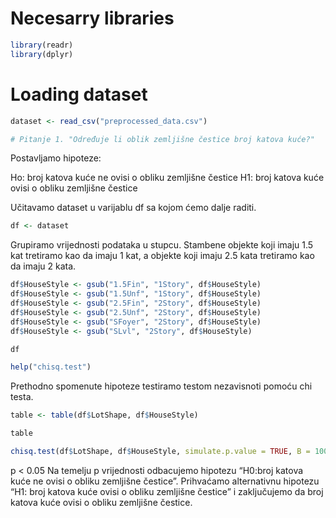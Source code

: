 # Necesarry libraries

```r
library(readr)
library(dplyr)
```

# Loading dataset

```r
dataset <- read_csv("preprocessed_data.csv")
```


```r
# Pitanje 1. "Određuje li oblik zemljišne čestice broj katova kuće?"
```
Postavljamo hipoteze:

Ho: broj katova kuće ne ovisi o obliku zemljišne čestice
H1: broj katova kuće ovisi o obliku zemljišne čestice

Učitavamo dataset u varijablu df sa kojom ćemo dalje raditi.
```r
df <- dataset

```


Grupiramo vrijednosti podataka u stupcu. Stambene objekte koji imaju 1.5 kat tretiramo kao da imaju 1 kat, a objekte koji imaju 2.5 kata tretiramo kao da imaju 2 kata. 
```r

df$HouseStyle <- gsub("1.5Fin", "1Story", df$HouseStyle)
df$HouseStyle <- gsub("1.5Unf", "1Story", df$HouseStyle)
df$HouseStyle <- gsub("2.5Fin", "2Story", df$HouseStyle)
df$HouseStyle <- gsub("2.5Unf", "2Story", df$HouseStyle)
df$HouseStyle <- gsub("SFoyer", "2Story", df$HouseStyle)
df$HouseStyle <- gsub("SLvl", "2Story", df$HouseStyle)

df

help("chisq.test")

```

Prethodno spomenute hipoteze testiramo testom nezavisnoti pomoću chi testa.
```r
table <- table(df$LotShape, df$HouseStyle)

table

chisq.test(df$LotShape, df$HouseStyle, simulate.p.value = TRUE, B = 1000)

```
p < 0.05
Na temelju p vrijednosti odbacujemo hipotezu "H0:broj katova kuće ne ovisi o obliku zemljišne čestice". Prihvaćamo alternativnu hipotezu "H1: broj katova kuće ovisi o obliku zemljišne čestice" i zaključujemo da broj katova kuće ovisi o obliku zemljišne čestice.